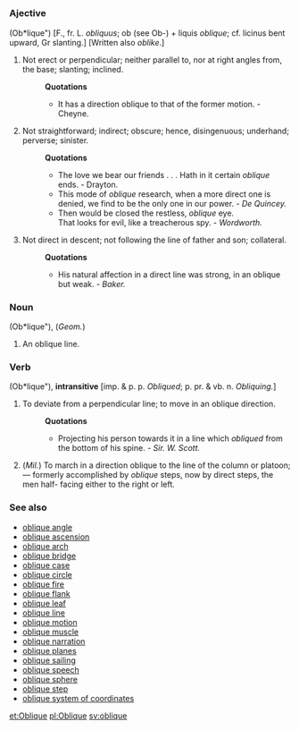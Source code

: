 =={{en}}==
===Ajective===
(Ob*lique") [F., fr. L. ''obliquus''; ob (see Ob-) + liquis ''oblique''; cf. licinus bent upward, Gr slanting.] [Written also ''oblike''.]
#Not erect or perpendicular; neither parallel to, nor at right angles from, the base; slanting; inclined.
#:'''Quotations'''
#:*It has a direction oblique to that of the former motion. - Cheyne.
#Not straightforward; indirect; obscure; hence, disingenuous; underhand; perverse; sinister.
#:'''Quotations'''
#:*The love we bear our friends . . . Hath in it certain ''oblique'' ends. - Drayton.
#:*This mode of ''oblique'' research, when a more direct one is denied, we find to be the only one in our power. - ''De Quincey.''
#:*Then would be closed the restless, ''oblique'' eye. <br /> That looks for evil, like a treacherous spy. - ''Wordworth.''
#Not direct in descent; not following the line of father and son; collateral.
#:'''Quotations'''
#:*His natural affection in a direct line was strong, in an oblique but weak. - ''Baker.''


===Noun===
(Ob*lique"), (''Geom.'') 
#An oblique line.

===Verb===
(Ob*lique"), '''intransitive''' [imp. & p. p. ''Obliqued''; p. pr. & vb. n. ''Obliquing.'']
#To deviate from a perpendicular line; to move in an oblique direction.
#:'''Quotations'''
#:*Projecting his person towards it in a line which ''obliqued'' from the bottom of his spine. - ''Sir. W. Scott.''
#(''Mil.'') To march in a direction oblique to the line of the column or platoon; — formerly accomplished by ''oblique'' steps, now by direct steps, the men half- facing either to the right or left.


===See also===
*[[oblique angle]]
*[[oblique ascension]]
*[[oblique arch]] 
*[[oblique bridge]]
*[[oblique case]] 
*[[oblique circle]]
*[[oblique fire]]  
*[[oblique flank]] 
*[[oblique leaf]]
*[[oblique line]]  
*[[oblique motion]]
*[[oblique muscle]]
*[[oblique narration]]
*[[oblique planes]]
*[[oblique sailing]] 
*[[oblique speech]] 
*[[oblique sphere]]
*[[oblique step]] 
*[[oblique system of coordinates]]

[[et:Oblique]]
[[pl:Oblique]]
[[sv:oblique]]